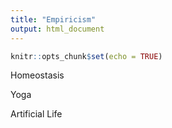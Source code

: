 ```yaml
---
title: "Empiricism"
output: html_document
---
```


```r
knitr::opts_chunk$set(echo = TRUE)
```
Homeostasis

Yoga

Artificial Life